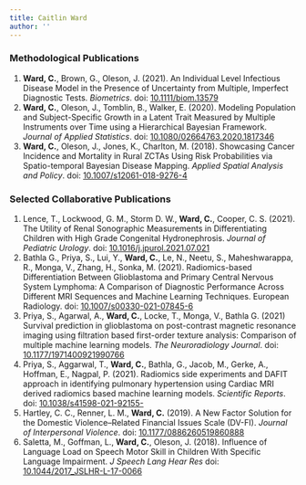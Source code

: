 ```yaml
---
title: Caitlin Ward
author: ''
---
```


### Methodological Publications

<p>
<ol>
  <li> **Ward, C.**, Brown, G., Oleson, J. (2021). An Individual Level Infectious Disease Model in the Presence of Uncertainty from Multiple, Imperfect Diagnostic Tests. *Biometrics*. 
  doi: <a href="https://doi.org/10.1111/biom.13579">10.1111/biom.13579</a>  </li>
  <li> **Ward, C.**, Oleson, J., Tomblin, B., Walker, E. (2020). Modeling Population and Subject-Specific Growth in a Latent Trait Measured by Multiple Instruments over Time using a Hierarchical Bayesian Framework. *Journal of Applied Statistics*.
  doi: <a href="https://www.tandfonline.com/doi/abs/10.1080/02664763.2020.1817346?journalCode=cjas20">10.1080/02664763.2020.1817346</a> </li>
  <li> **Ward, C.**, Oleson, J., Jones, K., Charlton, M. (2018). Showcasing Cancer Incidence and Mortality in Rural ZCTAs Using Risk Probabilities via Spatio-temporal Bayesian Disease Mapping. *Applied Spatial Analysis and Policy*. 
  doi: <a href="https://link.springer.com/article/10.1007/s12061-018-9276-4">10.1007/s12061-018-9276-4</a> </li>
</ol>

</p>


### Selected Collaborative Publications


<p>
<ol>
  <li> Lence, T., Lockwood, G. M., Storm D. W., **Ward, C.**, Cooper, C. S. (2021). The Utility of Renal Sonographic Measurements in Differentiating Children with High Grade Congenital Hydronephrosis. *Journal of Pediatric Urology*.
  doi: <a href="https://www.sciencedirect.com/science/article/pii/S1477513121003594?via%3Dihub">10.1016/j.jpurol.2021.07.021</a>  </li>
  <li> Bathla G., Priya, S., Lui, Y., **Ward, C.**, Le, N., Neetu, S., Maheshwarappa, R., Monga, V., Zhang, H., Sonka, M. (2021). Radiomics-based Differentiation Between Glioblastoma and Primary Central Nervous System Lymphoma: A Comparison of Diagnostic Performance Across Different MRI Sequences and Machine Learning Techniques. European Radiology. 
  doi: <a href="https://link.springer.com/article/10.1007%2Fs00330-021-07845-6">10.1007/s00330-021-07845-6</a>  </li>
  <li> Priya, S., Agarwal, A., **Ward, C.**, Locke, T., Monga, V., Bathla G. (2021) Survival prediction in glioblastoma on post-contrast magnetic resonance imaging using filtration based first-order texture analysis: Comparison of multiple machine learning models. *The Neuroradiology Journal*. 
  doi: <a href="https://journals.sagepub.com/doi/full/10.1177/1971400921990766">10.1177/1971400921990766</a>  </li>
  <li> Priya, S., Aggarwal, T., **Ward, C.**, Bathla, G., Jacob, M., Gerke, A., Hoffman, E., Nagpal, P. (2021). Radiomics side experiments and DAFIT approach in identifying pulmonary hypertension using Cardiac MRI derived radiomics based machine learning models. *Scientific Reports*. 
  doi: <a href="https://journals.sagepub.com/doi/10.1177/1971400921990766">10.1038/s41598-021-92155-</a>  </li>
  <li> Hartley, C. C., Renner, L. M., **Ward, C.** (2019). A New Factor Solution for the Domestic Violence–Related Financial Issues Scale (DV-FI). *Journal of Interpersonal Violence*.
  doi: <a href="https://journals.sagepub.com/doi/10.1177/0886260519860888">10.1177/0886260519860888</a>  </li>
  <li> Saletta, M., Goffman, L., **Ward, C.**, Oleson, J. (2018). Influence of Language Load on Speech Motor Skill in Children With Specific Language Impairment. *J Speech Lang Hear Res*
  doi: <a href="https://pubs.asha.org/doi/10.1044/2017_JSLHR-L-17-0066">10.1044/2017\_JSLHR-L-17-0066</a>  </li>
</ol>

</p>

